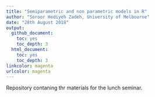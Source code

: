 ```yaml
---
title: "Semiparametric and non parametric models in R"
author: "Soroor Hediyeh Zadeh, University of Melbourne"
date: "28th August 2018"
output:
  github_document:
    toc: yes
    toc_depth: 3
  html_document:
    toc: yes
    toc_depth: 3
linkcolor: magenta
urlcolor: magenta
---
```


Repository contaning thr materials for the lunch seminar. 



